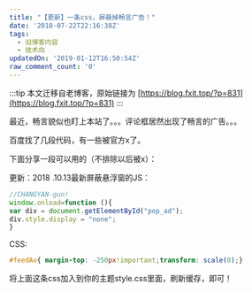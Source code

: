 ```yaml
---
title: "【更新】一条css，屏蔽掉畅言广告！"
date: '2018-07-22T22:16:38Z'
tags:
  - 旧博客内容
  - 技术向
updatedOn: '2019-01-12T16:50:54Z'
raw_comment_count: '0'
---
```


:::tip
本文迁移自老博客，原始链接为 [https://blog.fxit.top/?p=831](https://blog.fxit.top/?p=831)
:::

最近，畅言貌似也盯上本站了。。。评论框居然出现了畅言的广告。。。

百度找了几段代码，有一些被官方x了。

下面分享一段可以用的（不排除以后被x）：

更新：2018 .10.13最新屏蔽悬浮窗的JS：
```js
//CHANGYAN-gun!
window.onload=function (){
var div = document.getElementById("pop_ad");
div.style.display = "none";
}
```
CSS:
```css
#feedAv{ margin-top: -250px!important;transform: scale(0);}
```
将上面这条css加入到你的主题style.css里面，刷新缓存，即可！
